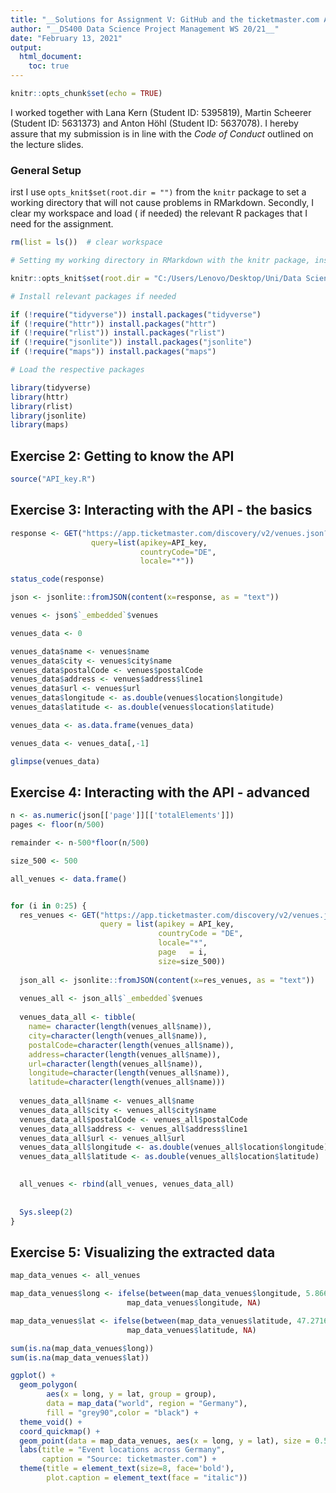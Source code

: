 ```yaml
---
title: "__Solutions for Assignment V: GitHub and the ticketmaster.com API__"
author: "__DS400 Data Science Project Management WS 20/21__"
date: "February 13, 2021"
output: 
  html_document:
    toc: true
---
```


```r
knitr::opts_chunk$set(echo = TRUE)
```
I worked together with Lana Kern (Student ID: 5395819), Martin Scheerer
(Student ID: 5631373) and Anton Höhl (Student ID: 5637078). I hereby assure that
my submission is in line with the *Code of Conduct* outlined on the lecture slides.

### __General Setup__

irst I use ``opts_knit$set(root.dir = "")`` from the ``knitr`` package to set a 
working directory that will not cause problems in RMarkdown. Secondly, I clear my
workspace and load ( if needed) the relevant R packages that I need for the assignment.

```r
rm(list = ls())  # clear workspace

# Setting my working directory in RMarkdown with the knitr package, instead of setwd() to not get any type of inconsistencies.

knitr::opts_knit$set(root.dir = "C:/Users/Lenovo/Desktop/Uni/Data Science Project Management/Assignments/Assignment5/DSPM_Assignment")

# Install relevant packages if needed

if (!require("tidyverse")) install.packages("tidyverse")
if (!require("httr")) install.packages("httr")
if (!require("rlist")) install.packages("rlist")
if (!require("jsonlite")) install.packages("jsonlite")
if (!require("maps")) install.packages("maps")

# Load the respective packages

library(tidyverse)
library(httr)
library(rlist)
library(jsonlite)
library(maps)

```

## __Exercise 2: Getting to know the API__

```r
source("API_key.R")

```


## __Exercise 3: Interacting with the API - the basics__

```r
response <- GET("https://app.ticketmaster.com/discovery/v2/venues.json?",
                  query=list(apikey=API_key,
                             countryCode="DE",
                             locale="*"))

status_code(response)

json <- jsonlite::fromJSON(content(x=response, as = "text"))

venues <- json$`_embedded`$venues

venues_data <- 0

venues_data$name <- venues$name
venues_data$city <- venues$city$name
venues_data$postalCode <- venues$postalCode
venues_data$address <- venues$address$line1
venues_data$url <- venues$url
venues_data$longitude <- as.double(venues$location$longitude)
venues_data$latitude <- as.double(venues$location$latitude)

venues_data <- as.data.frame(venues_data)

venues_data <- venues_data[,-1]

glimpse(venues_data)

```

## __Exercise 4: Interacting with the API - advanced__

```r
n <- as.numeric(json[['page']][['totalElements']])
pages <- floor(n/500)

remainder <- n-500*floor(n/500)

size_500 <- 500

all_venues <- data.frame()


for (i in 0:25) {
  res_venues <- GET("https://app.ticketmaster.com/discovery/v2/venues.json?", 
                    query = list(apikey = API_key,
                                 countryCode = "DE",
                                 locale="*",
                                 page   = i,
                                 size=size_500))
  
  json_all <- jsonlite::fromJSON(content(x=res_venues, as = "text"))
  
  venues_all <- json_all$`_embedded`$venues
  
  venues_data_all <- tibble(
    name= character(length(venues_all$name)),
    city=character(length(venues_all$name)),
    postalCode=character(length(venues_all$name)),
    address=character(length(venues_all$name)),
    url=character(length(venues_all$name)),
    longitude=character(length(venues_all$name)),
    latitude=character(length(venues_all$name)))
  
  venues_data_all$name <- venues_all$name
  venues_data_all$city <- venues_all$city$name
  venues_data_all$postalCode <- venues_all$postalCode
  venues_data_all$address <- venues_all$address$line1
  venues_data_all$url <- venues_all$url
  venues_data_all$longitude <- as.double(venues_all$location$longitude)
  venues_data_all$latitude <- as.double(venues_all$location$latitude)   

  
  all_venues <- rbind(all_venues, venues_data_all)
  
  
  Sys.sleep(2)
}
```


## __Exercise 5: Visualizing the extracted data__

```r

map_data_venues <- all_venues

map_data_venues$long <- ifelse(between(map_data_venues$longitude, 5.866944, 15.043611), 
                          map_data_venues$longitude, NA)

map_data_venues$lat <- ifelse(between(map_data_venues$latitude, 47.271679, 55.0846), 
                          map_data_venues$latitude, NA)

sum(is.na(map_data_venues$long))
sum(is.na(map_data_venues$lat))

```


```r

ggplot() + 
  geom_polygon(
        aes(x = long, y = lat, group = group), 
        data = map_data("world", region = "Germany"),
        fill = "grey90",color = "black") +
  theme_void() + 
  coord_quickmap() +
  geom_point(data = map_data_venues, aes(x = long, y = lat), size = 0.5) +
  labs(title = "Event locations across Germany", 
       caption = "Source: ticketmaster.com") + 
  theme(title = element_text(size=8, face='bold'),
        plot.caption = element_text(face = "italic"))


```